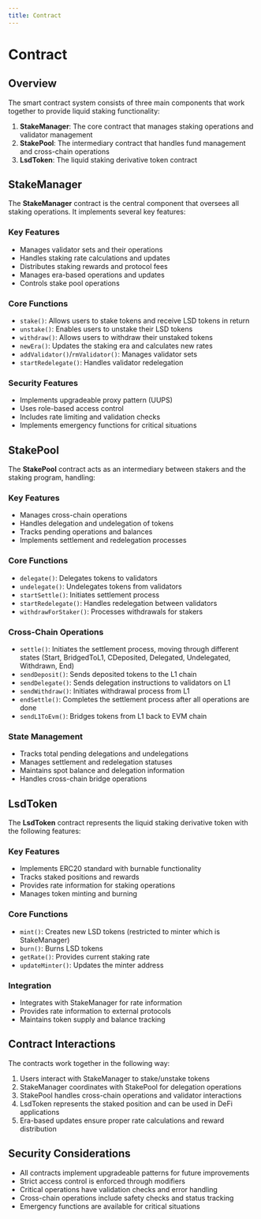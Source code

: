 ```yaml
---
title: Contract
---
```


# Contract

## Overview

The smart contract system consists of three main components that work together to provide liquid staking functionality:

1. **StakeManager**: The core contract that manages staking operations and validator management
2. **StakePool**: The intermediary contract that handles fund management and cross-chain operations
3. **LsdToken**: The liquid staking derivative token contract

## StakeManager

The **StakeManager** contract is the central component that oversees all staking operations. It implements several key features:

### Key Features
- Manages validator sets and their operations
- Handles staking rate calculations and updates
- Distributes staking rewards and protocol fees
- Manages era-based operations and updates
- Controls stake pool operations

### Core Functions
- `stake()`: Allows users to stake tokens and receive LSD tokens in return
- `unstake()`: Enables users to unstake their LSD tokens
- `withdraw()`: Allows users to withdraw their unstaked tokens
- `newEra()`: Updates the staking era and calculates new rates
- `addValidator()`/`rmValidator()`: Manages validator sets
- `startRedelegate()`: Handles validator redelegation

### Security Features
- Implements upgradeable proxy pattern (UUPS)
- Uses role-based access control
- Includes rate limiting and validation checks
- Implements emergency functions for critical situations

## StakePool

The **StakePool** contract acts as an intermediary between stakers and the staking program, handling:

### Key Features
- Manages cross-chain operations
- Handles delegation and undelegation of tokens
- Tracks pending operations and balances
- Implements settlement and redelegation processes

### Core Functions
- `delegate()`: Delegates tokens to validators
- `undelegate()`: Undelegates tokens from validators
- `startSettle()`: Initiates settlement process
- `startRedelegate()`: Handles redelegation between validators
- `withdrawForStaker()`: Processes withdrawals for stakers

### Cross-Chain Operations
- `settle()`: Initiates the settlement process, moving through different states (Start, BridgedToL1, CDeposited, Delegated, Undelegated, Withdrawn, End)
- `sendDeposit()`: Sends deposited tokens to the L1 chain
- `sendDelegate()`: Sends delegation instructions to validators on L1
- `sendWithdraw()`: Initiates withdrawal process from L1
- `endSettle()`: Completes the settlement process after all operations are done
- `sendL1ToEvm()`: Bridges tokens from L1 back to EVM chain

### State Management
- Tracks total pending delegations and undelegations
- Manages settlement and redelegation statuses
- Maintains spot balance and delegation information
- Handles cross-chain bridge operations

## LsdToken

The **LsdToken** contract represents the liquid staking derivative token with the following features:

### Key Features
- Implements ERC20 standard with burnable functionality
- Tracks staked positions and rewards
- Provides rate information for staking operations
- Manages token minting and burning

### Core Functions
- `mint()`: Creates new LSD tokens (restricted to minter which is StakeManager)
- `burn()`: Burns LSD tokens
- `getRate()`: Provides current staking rate
- `updateMinter()`: Updates the minter address

### Integration
- Integrates with StakeManager for rate information
- Provides rate information to external protocols
- Maintains token supply and balance tracking

## Contract Interactions

The contracts work together in the following way:

1. Users interact with StakeManager to stake/unstake tokens
2. StakeManager coordinates with StakePool for delegation operations
3. StakePool handles cross-chain operations and validator interactions
4. LsdToken represents the staked position and can be used in DeFi applications
5. Era-based updates ensure proper rate calculations and reward distribution

## Security Considerations

- All contracts implement upgradeable patterns for future improvements
- Strict access control is enforced through modifiers
- Critical operations have validation checks and error handling
- Cross-chain operations include safety checks and status tracking
- Emergency functions are available for critical situations